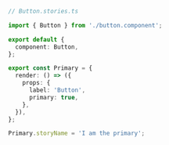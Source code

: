 ```ts
// Button.stories.ts

import { Button } from './button.component';

export default {
  component: Button,
};

export const Primary = {
  render: () => ({
    props: {
      label: 'Button',
      primary: true,
    },
  }),
};

Primary.storyName = 'I am the primary';
```
